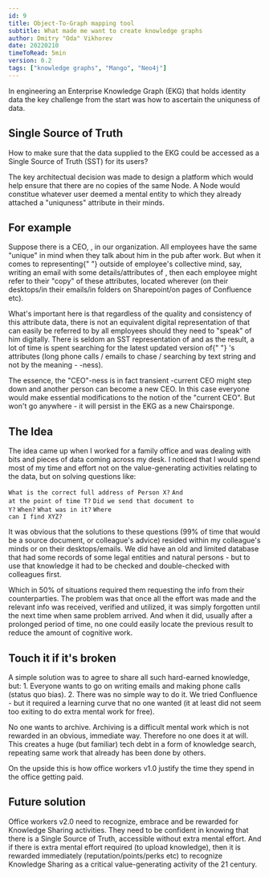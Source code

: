 ```yaml
---
id: 9
title: Object-To-Graph mapping tool
subtitle: What made me want to create knowledge graphs
author: Dmitry "Oda" Vikhorev 
date: 20220210
timeToRead: 5min
version: 0.2
tags: ["knowledge graphs", "Mango", "Neo4j"]
---
```


<TLDR>
In engineering an Enterprise Knowledge Graph (EKG) that holds identity data the key challenge from the start was how to ascertain the uniquness of data.
</TLDR>

## Single Source of Truth
How to make sure that the data supplied to the EKG could be accessed as a Single Source of Truth (<Bold>SST</Bold>) for its users?
<PB8/>

The key architectual decision was made to design a platform which
would help ensure that there are no copies of the same Node. A Node
would constitue whatever user deemed a <Bold>mental entity </Bold> to
which they already attached a &quot;uniquness&quot; attribute in their minds.
<PB8/>

## For example
Suppose there is a CEO, <SpongeBob/>, in our organization. All
employees have the same &quot;unique&quot; <SpongeBob/> in mind when they talk
about him in the pub after work. But when it comes to representing{" "}
<SpongeBob/> outside of employee&apos;s collective mind, say, writing an
email with some details/attributes of <SpongeBob/>, then each employee
might refer to their &quot;copy&quot; of these attributes, located wherever (on
their desktops/in their emails/in folders on Sharepoint/on pages of
Confluence etc).
<PB8/>

What&apos;s important here is that regardless of the quality and
consistency of this attribute data, there is not an equivalent digital
representation of <SpongeBob/> that can easily be referred to by all
employees should they need to &quot;speak&quot; of him digitally. There is
seldom an SST representation of <SpongeBob/> and as the result, a lot
of time is spent searching for the latest updated version of{" "}
<SpongeBob/>&apos;s attributes (long phone calls / emails to chase /
searching by text string and not by the meaning - <SpongeBob/>-ness).
<PB8/>

The essence, the &quot;CEO&quot;-ness is in fact transient -current CEO might
step down and another person can become a new CEO. In this case
everyone would make essential modifications to the notion of the
&quot;current CEO&quot;. But <SpongeBob/> won&apos;t go anywhere - it will persist in
the EKG as a new Chairsponge.
<PB8/>

## The Idea
The idea came up when I worked for a family office and was dealing
with bits and pieces of data coming across my desk. I noticed that I
would spend most of my time and effort not on the value-generating
activities relating to the data, but on solving questions like:
<PB8/>

<Code>What is the correct full address of Person X?</Code>
<Code>And at the point of time T?</Code>
<Code>Did we send that document to Y?</Code>
<Code>When?</Code>
<Code>What was in it?</Code>
<Code>Where can I find XYZ?</Code>

<PB8/>

It was obvious that the solutions to these questions (99% of time that
would be a source document, or colleague&apos;s advice) resided within my
colleague&apos;s minds or on their desktops/emails. We did have an old and
limited database that had some records of some legal entities and
natural persons - but to use that knowledge it had to be checked and
double-checked with colleagues first.
<PB8/>

Which in 50% of situations required them requesting the info from
their counterparties. The problem was that once all the effort was
made and the relevant info was received, verified and utilized, it was
simply forgotten until the next time when same problem arrived. And
when it did, usually after a prolonged period of time, no one could
easily locate the previous result to reduce the amount of cognitive
work.
<PB8/>

## Touch it if it&apos;s broken
A simple solution was to agree to share all such hard-earned
knowledge, but:
<PB8/>
<Bold>1.</Bold> Everyone wants to go on writing emails and making phone calls
(status quo bias).
<PB4/>
<Bold>2.</Bold> There was no simple way to do it. We tried Confluence - but it
required a learning curve that no one wanted (it at least did not
seem too exiting to do extra mental work for free).
<PB8/>

No one wants to archive. Archiving is a difficult mental work which is
not rewarded in an obvious, immediate way. Therefore no one does it at
will. This creates a huge (but familiar) tech debt in a form of
knowledge search, repeating same work that already has been done by
others.
<PB8/>

On the upside this is how office workers v1.0 justify the time they
spend in the office getting paid.
<PB8/>

## Future solution
Office workers v2.0 need to recognize, embrace and be rewarded for
Knowledge Sharing activities. They need to be confident in knowing
that there is a Single Source of Truth, accessible without <WebLink href="https://en.wikipedia.org/wiki/Object%E2%80%93relational_impedance_mismatch">
  extra mental effort</WebLink>. And if there is extra mental effort required (to upload knowledge),
then it is rewarded immediately (reputation/points/perks etc) to
recognize Knowledge Sharing as a critical value-generating activity of
the 21 century.